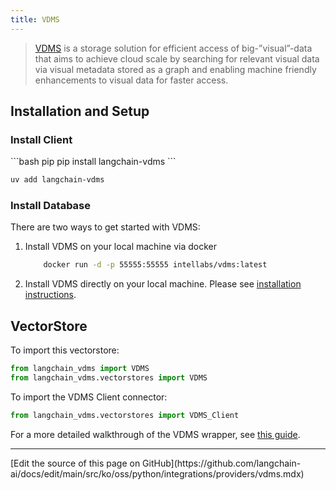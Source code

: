```yaml
---
title: VDMS
---
```


> [VDMS](https://github.com/IntelLabs/vdms/blob/master/README.md) is a storage solution for efficient access
> of big-”visual”-data that aims to achieve cloud scale by searching for relevant visual data via visual metadata
> stored as a graph and enabling machine friendly enhancements to visual data for faster access.

## Installation and Setup

### Install Client

<CodeGroup>
```bash pip
pip install langchain-vdms
```

```bash uv
uv add langchain-vdms
```
</CodeGroup>

### Install Database

There are two ways to get started with VDMS:


1. Install VDMS on your local machine via docker
    ```bash
        docker run -d -p 55555:55555 intellabs/vdms:latest
    ```

2. Install VDMS directly on your local machine. Please see
[installation instructions](https://github.com/IntelLabs/vdms/blob/master/INSTALL.md).

## VectorStore

To import this vectorstore:

```python
from langchain_vdms import VDMS
from langchain_vdms.vectorstores import VDMS
```
To import the VDMS Client connector:

```python
from langchain_vdms.vectorstores import VDMS_Client
```

For a more detailed walkthrough of the VDMS wrapper, see [this guide](/oss/python/integrations/vectorstores/vdms).

---

<Callout icon="pen-to-square" iconType="regular">
  [Edit the source of this page on GitHub](https://github.com/langchain-ai/docs/edit/main/src/ko/oss/python/integrations/providers/vdms.mdx)
</Callout>
